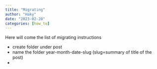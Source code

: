 ```yaml
---
title: "Migrating"
author: "Haky"
date: "2023-02-28"
categories: [how_to]
---
```


Here will come the list of migrating instructions

-   create folder under post
-   name the folder year-month-date-slug (slug=summary of title of the post)
-   
